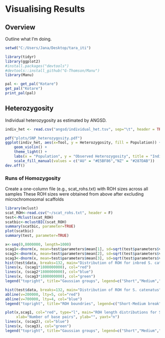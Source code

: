# Visualising Results
## Overview
Outline what I'm doing. 
```r
setwd("C:/Users/Jana/Desktop/tara_iti")

library(tidyr)
library(ggplot2)
#install.packages("devtools")
#devtools::install_github("G-Thomson/Manu")
library(Manu)

pal <- get_pal("Kotare")
get_pal("Kotare")
print_pal(pal)
```
## Heterozygosity
Individual heterozygosity as estimated by ANGSD.  
```r
indiv_het <- read.csv("angsd/individual_het.tsv", sep="\t", header = TRUE)

pdf("plots/SNP_heterozygosity.pdf")
ggplot(indiv_het, aes(x=Tool, y = Heterozygosity, fill = Population)) +
    geom_violin() +
    theme_light() +
    labs(x = "Population", y = "Observed Heterozygosity", title = "Individual Heterozygosity") +
    scale_fill_manual(values = c("AU" = "#E5BF86","NZ" = "#287DAB")) 
dev.off()
```

### Runs of Homozygosity
Create a one-column file (e.g., scat_rohs.txt) with ROH sizes across all samples
These ROH sizes were obtained from above after excluding microchromosomal scaffolds
```r
library(mclust)
scat_ROH<-read.csv("~/scat_rohs.txt", header = F)
test<-Mclust(scat_ROH)
scatbic<-mclustBIC(scat_ROH)
summary(scatbic, parameter=TRUE)
plot(scatbic)
summary(test, parameter=TRUE)

x<-seq(0,8000000, length=1000)
scag1<-dnorm(x, mean=test$parameters$mean[1], sd=sqrt(test$parameters$variance$sigmasq[1]))
scag2<-dnorm(x, mean=test$parameters$mean[2], sd=sqrt(test$parameters$variance$sigmasq[2]))
scag3<-dnorm(x, mean=test$parameters$mean[3], sd=sqrt(test$parameters$variance$sigmasq[3]))
hist(test$data, breaks=132, main="Distribution of ROH for inbred S. catenatus", xlab="Number of base pairs")
lines(x, (scag1*1800000000), col="red")
lines(x, (scag2*1800000000), col="blue")
lines(x, (scag3*1800000000), col="green")
legend("topright", title="Gaussian groups", legend=c("Short","Medium","Long"), lty=c(1,1,1), col=c("red", "blue", "green"))

hist(test$data, breaks=132, main="Distribution of ROH for S. catenatus", xlab="Number of base pairs")
abline(v=200000, lty=5, col="red")
abline(v=700000, lty=4, col="blue")
legend("topright", title="ROH boundries", legend=c("Short-Medium break","Medium-Long break"), lty=c(5,4), col=c("red", "blue"))

plot(x,scag1, col="red", type="l", main="ROH length distributions for S. catenatus",
     xlab="Number of base pairs", ylab="", yaxt="n")
lines(x, (scag2), col="blue")
lines(x, (scag3), col="green")
legend("topright", title="Gaussian groups", legend=c("Short","Medium","Long"), lty=c(1,1,1), col=c("red", "blue", "green"))
```